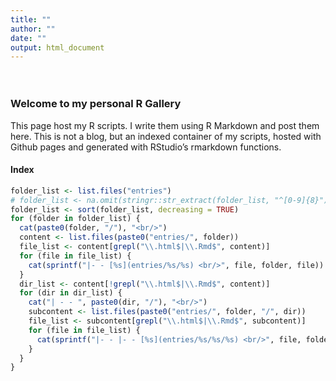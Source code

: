 ```yaml
---
title: ""
author: ""
date: ""
output: html_document
---
```


<div style="height: 20px"></div>

### Welcome to my personal R Gallery

This page host my R scripts. I write them using R Markdown and post them here. This is not a blog, but an indexed container of my scripts, hosted with Github pages and generated with RStudio's rmarkdown functions.

#### Index


```r
folder_list <- list.files("entries")
# folder_list <- na.omit(stringr::str_extract(folder_list, "^[0-9]{8}"))
folder_list <- sort(folder_list, decreasing = TRUE)
for (folder in folder_list) {
  cat(paste0(folder, "/"), "<br/>")
  content <- list.files(paste0("entries/", folder))
  file_list <- content[grepl("\\.html$|\\.Rmd$", content)]
  for (file in file_list) {
    cat(sprintf("|- - [%s](entries/%s/%s) <br/>", file, folder, file))  
  }
  dir_list <- content[!grepl("\\.html$|\\.Rmd$", content)]
  for (dir in dir_list) {
    cat("| - - ", paste0(dir, "/"), "<br/>")
    subcontent <- list.files(paste0("entries/", folder, "/", dir))
    file_list <- subcontent[grepl("\\.html$|\\.Rmd$", subcontent)]
    for (file in file_list) {
      cat(sprintf("|- - |- - [%s](entries/%s/%s/%s) <br/>", file, folder, dir, file))  
    }
  }
}

```

